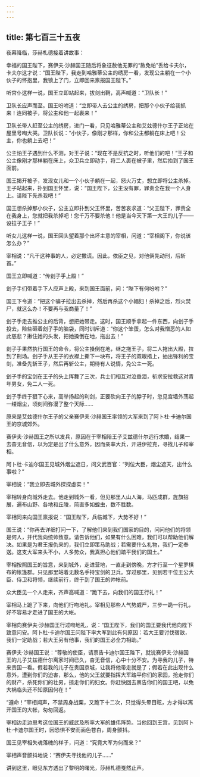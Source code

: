 ```yaml
---
---
---
```

title: 第七百三十五夜
---






夜幕降临，莎赫札德接着讲故事：





幸福的国王陛下，赛伊夫·沙赫国王随后将象征赦他无罪的“赦免帕”丢给卡夫尔，卡夫尔这才说：“国王陛下，我走到哈雅蒂公主的绣房一看，发现公主躺在一个小伙子的怀抱里，我锁上了门，立即回来禀报国王陛下。”

听宫仆这样一说，国王立即站起来，拔剑出鞘，高声喊道：“卫队长！”

卫队长应声而至。国王吩咐道：“立即带人去公主的绣房，把那个小伙子给我抓来！连同被子，将公主和他一起裹来！”

卫队长带人赶至公主的绣房，进门一看，只见哈雅蒂公主和艾兹德什尔王子正站在屋里号啕大哭。卫队长说：“小伙子，像刚才那样，你和公主都躺在床上吧！公主，你也躺上去吧！”

公主怕王子遇到什么不测，对王子说：“现在不是反抗之时，听他们的吧！”王子和公主像刚才那样躺在床上，众卫兵立即动手，将二人裹在被子里，然后抬到了国王面前。

国王揭开被子，发现女儿和一个小伙子躺在一起，怒火万丈，想立即将公主杀掉。王子站起来，扑到国王怀里，说：“国王陛下，公主没有罪，罪责全在我一个人身上。请陛下先杀我吧！”

国王想杀掉那小伙子，公主立即扑到父王怀里，苦苦哀求道：“父王陛下，罪责全在我身上，您就把我杀掉吧！您千万不要杀他！他是当今天下第一大王的儿子——设拉子王子！”

听女儿这样一说，国王回头望着那个出坏主意的宰相，问道：“宰相阁下，你说该怎么办？”

宰相说：“凡干这种事的人，必定撒谎。因此，依臣之见，对他俩先动刑，后斩首。”

国王立即喊道：“传刽子手上殿！”

刽子手们带着手下人应声上殿，来到国王面前，问：“陛下有何吩咐？”

国王下令道：“把这个骗子拉出去杀掉，然后再杀这个小娼妇！杀掉之后，烈火焚尸，就这么办！不要再与我商量了！”

刽子手走去推公主的后背，想把她带走。这时，国王顺手拿起一件东西，向刽子手投去，险些砸着刽子手的脑袋，同时训斥道：“你这个笨蛋，怎么对我憎恶的人如此慈悲？揪住她的头发，把她搡倒在地，拖出去！”

刽子手果然执行国王的命令，将公主搡倒在地，继之拖王子，将二人拖出大殿，拉到了刑场。刽子手从王子的衣襟上撕下一块布，将王子的双眼捂上，抽出锋利的宝剑，准备先斩王子，然后再斩公主，期待有人说情，免公主一死。

刽子手的宝剑在王子的头上挥舞了三次，兵士们相互对泣垂泪，祈求安拉救这对青年男女，免二人一死。

刽子手终于狠下心来，高举扬起的利剑，正要砍向王子的脖子时，忽见宫墙外荡起一缕烟尘，顷刻间弥漫了整个天际……

原来是艾兹德什尔王子的父亲赛伊夫·沙赫国王率领的大军来到了阿卜杜·卡迪尔国王的京城郊外。

赛伊夫·沙赫国王之所以发兵，原因在于宰相陪王子艾兹德什尔远行求婚，结果一去杳无音信，以为定是出了什么意外，因而亲率大兵，开进伊拉克，寻找儿子和宰相。

阿卜杜·卡迪尔国王见城外烟尘遮日，问文武百官：“列位大臣，烟尘遮天，出什么事啦？”

宰相说：“我立即去城外探探虚实！”

宰相转身向城外走去。他走到城外一看，但见那里人山人海，马匹成群，旌旗招展，遍布山野、各地和丘陵，简直多如蝗虫，数不胜数。

宰相同来向国王禀报说：“国王陛下，兵临城下，大势不好！”

国王说：“你再去详细打问一下，了解他们来到我们国家的目的，问问他们的将领是何人，并代我向统帅致意。请告诉他们，如果有什么困难，我们可以帮助他们解决。如果是为君王报仇来的，我们立即策马助战；若需要什么礼物，我们一定奉送。这支大军来头不小，人多势众，我真担心他们踏平我们的国土。”

宰相按照国王的旨意，来到城外，走进营地，一直走到傍晚，方才行至一个星罗棋布的帐篷群。只见那里站着无数名手持宝剑的卫兵。穿过那里，见到若干位王公大臣、侍卫和将领，继续前行，终于到了国王的帅帐前。

众大臣见一个人走来，齐声高喊道：“跪下去，向我们的国王行礼！”

宰相马上跪了下来，向他们行吻地礼。宰相见那些人气势威严，三步一跪一行礼，好不容易才走进了国王的大帐。

宰相向赛伊夫·沙赫国王行过吻地礼，说：“国王陛下，我们的国王要我代他向陛下致意问安。阿卜杜·卡迪尔国王问陛下率大军到此有何原因：若大王要讨伐宿敌，我们一定助战；若大王另有他事，我们的国王必全力相助。”

赛伊夫·沙赫国王说：“尊敬的使臣，请禀告卡迪尔国王陛下，就说赛伊夫·沙赫国王的儿子艾兹德什尔离家时间已久，杳无音信，心中十分不安。为寻我的儿子，特来贵国一看。假若我的儿子在贵国京城，让我将他带走就是了；假若在此出现什么意外，遭到你们的迫害，那么，他的父王就要指挥大军踏平你们的家园，抢走你们的财产，杀死你们的壮男，掠走你们的妇女。你赶快回去禀告你们的国王吧，以免大祸临头还不知原因何在！”

“遵命！”宰相闻声，不禁周身战栗，又跪下十二次，只觉得头晕目眩，方才得以离开国王的大帐，匆匆回返。

宰相边走边思考这位国王的威武及所率大军的雄伟阵势。当他回到王宫，见到阿卜杜·卡迪尔国王时，因恐惧不安而面色苍白，周身颤抖。

国王见宰相失魂落魄的样子，问道：“究竟大军为何而来？”

宰相声音颤抖地说：“赛伊夫寻找他的儿子……”





讲到这里，眼见东方透出了黎明的曙光，莎赫札德戛然止声。